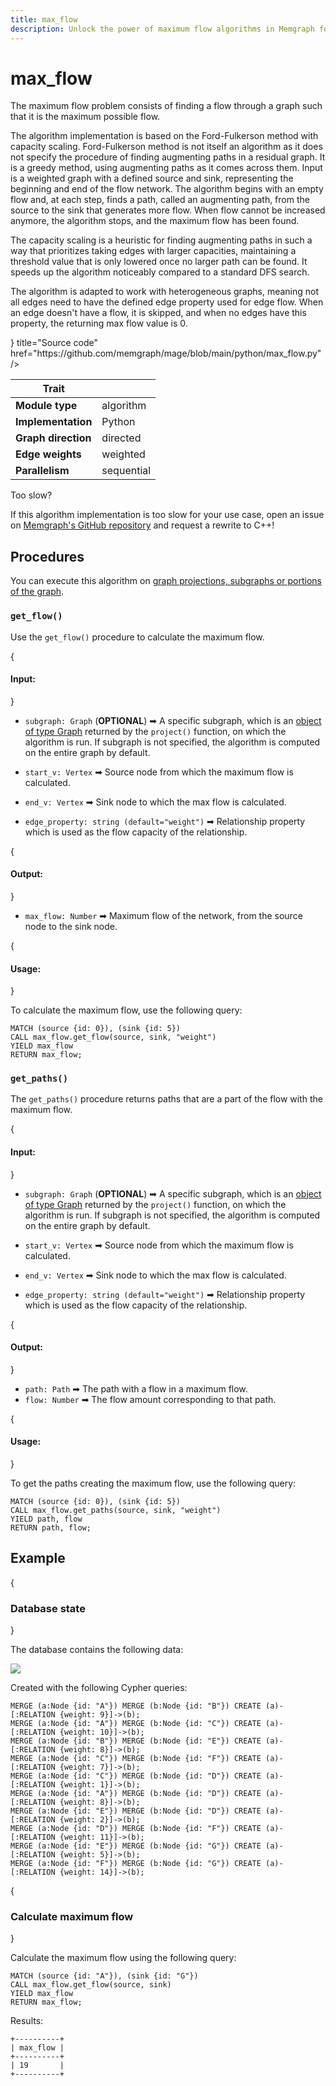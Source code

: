 ```yaml
---
title: max_flow
description: Unlock the power of maximum flow algorithms in Memgraph for analyzing flow networks. Access tutorials and comprehensive documentation to learn how to perform maximum flow analysis and gain insights from your graph data.
---
```



# max_flow

The maximum flow problem consists of finding a flow through a graph such that it
is the maximum possible flow.

The algorithm implementation is based on the Ford-Fulkerson method with capacity
scaling. Ford-Fulkerson method is not itself an algorithm as it does not specify
the procedure of finding augmenting paths in a residual graph. It is a greedy
method, using augmenting paths as it comes across them. Input is a weighted
graph with a defined source and sink, representing the beginning and end of the
flow network. The algorithm begins with an empty flow and, at each step, finds a
path, called an augmenting path, from the source to the sink that generates more
flow. When flow cannot be increased anymore, the algorithm stops, and the maximum
flow has been found.

The capacity scaling is a heuristic for finding augmenting paths in such a way
that prioritizes taking edges with larger capacities, maintaining a threshold
value that is only lowered once no larger path can be found. It speeds up the
algorithm noticeably compared to a standard DFS search.

The algorithm is adapted to work with heterogeneous graphs, meaning not all
edges need to have the defined edge property used for edge flow. When an edge 
doesn't have a flow, it is skipped, and when no edges have this property, the
returning max flow value is 0.

<Cards>
  <Cards.Card
    icon={<GitHub />}
    title="Source code"
    href="https://github.com/memgraph/mage/blob/main/python/max_flow.py"
  />
</Cards>

| Trait               |              |
| ------------------- | ------------ |
| **Module type**     | algorithm    |
| **Implementation**  | Python       |
| **Graph direction** | directed     |
| **Edge weights**    |  weighted    |
| **Parallelism**     | sequential   |

<Callout type="info"> 

Too slow? 

If this algorithm implementation is too slow for your use case, open an issue on [Memgraph's GitHub repository](https://github.com/memgraph/memgraph/issues) and request a rewrite to C++!

</Callout>

## Procedures

<Callout type="info">

You can execute this algorithm on [graph projections, subgraphs or portions of the graph](/advanced-algorithms/run-algorithms#run-procedures-on-subgraph).

</Callout>

### `get_flow()`

Use the `get_flow()` procedure to calculate the maximum flow. 

{<h4> Input: </h4>}

- `subgraph: Graph` (**OPTIONAL**) ➡ A specific subgraph, which is an [object of type Graph](/advanced-algorithms/run-algorithms#run-procedures-on-subgraph) returned by the `project()` function, on which the algorithm is run. 
If subgraph is not specified, the algorithm is computed on the entire graph by default.

- `start_v: Vertex` ➡ Source node from which the maximum flow is calculated.
- `end_v: Vertex` ➡ Sink node to which the max flow is calculated.
- `edge_property: string (default="weight")` ➡ Relationship property which is used as the flow
  capacity of the relationship. 

{<h4> Output: </h4>}

- `max_flow: Number` ➡ Maximum flow of the network, from the source node to the sink node.

{<h4> Usage: </h4>}

To calculate the maximum flow, use the following query:

```cypher
MATCH (source {id: 0}), (sink {id: 5})
CALL max_flow.get_flow(source, sink, "weight")
YIELD max_flow
RETURN max_flow;
```

### `get_paths()`

The `get_paths()` procedure returns paths that are a part of the flow with the maximum flow. 

{<h4> Input: </h4>}

- `subgraph: Graph` (**OPTIONAL**) ➡ A specific subgraph, which is an [object of type Graph](/advanced-algorithms/run-algorithms#run-procedures-on-subgraph) returned by the `project()` function, on which the algorithm is run. 
If subgraph is not specified, the algorithm is computed on the entire graph by default.

- `start_v: Vertex` ➡ Source node from which the maximum flow is calculated.
- `end_v: Vertex` ➡ Sink node to which the max flow is calculated.
- `edge_property: string (default="weight")` ➡ Relationship property which is used as the flow
  capacity of the relationship.

{<h4> Output: </h4>}

- `path: Path` ➡ The path with a flow in a maximum flow.
- `flow: Number` ➡ The flow amount corresponding to that path.

{<h4> Usage: </h4>}

To get the paths creating the maximum flow, use the following query:

```cypher
MATCH (source {id: 0}), (sink {id: 5})
CALL max_flow.get_paths(source, sink, "weight")
YIELD path, flow
RETURN path, flow;
```

## Example

<Steps>

{<h3> Database state </h3>} 

The database contains the following data: 

![](/pages/advanced-algorithms/available-algorithms/max_flow/max-flow-1.png)

Created with the following Cypher queries:

```cypher
MERGE (a:Node {id: "A"}) MERGE (b:Node {id: "B"}) CREATE (a)-[:RELATION {weight: 9}]->(b);
MERGE (a:Node {id: "A"}) MERGE (b:Node {id: "C"}) CREATE (a)-[:RELATION {weight: 10}]->(b);
MERGE (a:Node {id: "B"}) MERGE (b:Node {id: "E"}) CREATE (a)-[:RELATION {weight: 8}]->(b);
MERGE (a:Node {id: "C"}) MERGE (b:Node {id: "F"}) CREATE (a)-[:RELATION {weight: 7}]->(b);
MERGE (a:Node {id: "C"}) MERGE (b:Node {id: "D"}) CREATE (a)-[:RELATION {weight: 1}]->(b);
MERGE (a:Node {id: "A"}) MERGE (b:Node {id: "D"}) CREATE (a)-[:RELATION {weight: 8}]->(b);
MERGE (a:Node {id: "E"}) MERGE (b:Node {id: "D"}) CREATE (a)-[:RELATION {weight: 2}]->(b);
MERGE (a:Node {id: "D"}) MERGE (b:Node {id: "F"}) CREATE (a)-[:RELATION {weight: 11}]->(b);
MERGE (a:Node {id: "E"}) MERGE (b:Node {id: "G"}) CREATE (a)-[:RELATION {weight: 5}]->(b);
MERGE (a:Node {id: "F"}) MERGE (b:Node {id: "G"}) CREATE (a)-[:RELATION {weight: 14}]->(b);
```

{<h3> Calculate maximum flow </h3>} 

Calculate the maximum flow using the following query:

```cypher
MATCH (source {id: "A"}), (sink {id: "G"})
CALL max_flow.get_flow(source, sink)
YIELD max_flow
RETURN max_flow;
```

Results:

```plaintext
+----------+
| max_flow |
+----------+
| 19       |
+----------+
```

</Steps>
